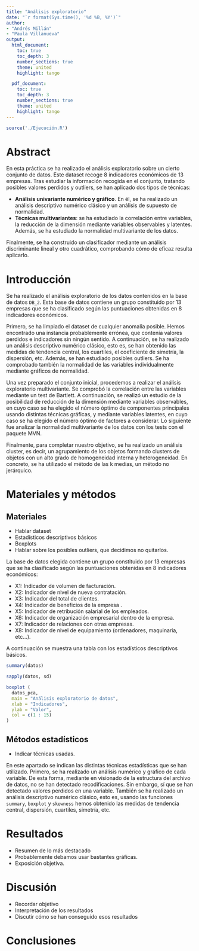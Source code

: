 ```yaml
---
title: "Análisis exploratorio"
date: "`r format(Sys.time(), '%d %B, %Y')`"
author:
- "Andrés Millán"
- "Paula Villanueva"
output:
  html_document:
    toc: true
    toc_depth: 3
    number_sections: true
    theme: united
    highlight: tango

  pdf_document:
    toc: true
    toc_depth: 3
    number_sections: true
    theme: united
    highlight: tango
---
```


```R
source('./Ejecución.R')
```

# Abstract

En esta práctica se ha realizado el análisis exploratorio sobre un cierto conjunto de datos. Este dataset recoge 8 indicadores económicos de 13 empresas. Tras estudiar la información recogida en el conjunto, tratando posibles valores perdidos y outliers, se han aplicado dos tipos de técnicas:

- **Análisis univariante numérico y gráfico**. En él, se ha realizado un análisis descriptivo numérico clásico y un análisis de supuesto de normalidad.
- **Técnicas multivariantes**: se ha estudiado la correlación entre variables, la reducción de la dimensión mediante variables observables y latentes. Además, se ha estudiado la normalidad multivariante de los datos.

Finalmente, se ha construido un clasificador mediante un análisis discriminante lineal y otro cuadrático, comprobando cómo de eficaz resulta aplicarlo.


# Introducción

Se ha realizado el análisis exploratorio de los datos contenidos en la base de datos `DB_2`. Esta base de datos contiene un grupo constituido por 13 empresas que se ha clasificado según las puntuaciones obtenidas en 8 indicadores económicos.

Primero, se ha limpiado el dataset de cualquier anomalía posible. Hemos encontrado una instancia probablemente errónea, que contenía valores perdidos e indicadores sin ningún sentido. A continuación, se ha realizado un análisis descriptivo numérico clásico, esto es, se han obtenido las medidas de tendencia central, los cuartiles, el coeficiente de simetría, la dispersión, etc. Además, se han estudiado posibles outliers. Se ha comprobado también la normalidad de las variables individualmente mediante gráficos de normalidad.

Una vez preparado el conjunto inicial, procedemos a realizar el análisis exploratorio multivariante. Se comprobó la correlación entre las variables mediante un test de Bartlett. A continuación, se realizó un estudio de la posibilidad de reducción de la dimensión mediante variables observables, en cuyo caso se ha elegido el número óptimo de componentes principales usando distintas técnicas gráficas, y mediante variables latentes, en cuyo caso se ha elegido el número óptimo de factores a considerar. Lo siguiente fue analizar la normalidad multivariante de los datos con los tests con el paquete MVN.

Finalmente, para completar nuestro objetivo, se ha realizado un análisis cluster, es decir, un agrupamiento de los objetos formando clusters de objetos con un alto grado de homogeneidad interna y heterogeneidad. En concreto, se ha utilizado el método de las k medias, un método no jerárquico.


# Materiales y métodos

## Materiales

- Hablar dataset
- Estadísticos descriptivos básicos
- Boxplots
- Hablar sobre los posibles outliers, que decidimos no quitarlos.

La base de datos elegida contiene un grupo constituido por 13 empresas que se ha clasificado según las puntuaciones obtenidas en 8 indicadores económicos:

- X1: Indicador de volumen de facturación.
- X2: Indicador de nivel de nueva contratación.
- X3: Indicador del total de clientes.
- X4: Indicador de beneficios de la empresa .
- X5: Indicador de retribución salarial de los empleados.
- X6: Indicador de organización empresarial dentro de la empresa.
- X7: Indicador de relaciones con otras empresas.
- X8: Indicador de nivel de equipamiento (ordenadores, maquinaria, etc...).

A continuación se muestra una tabla con los estadísticos descriptivos básicos.

```r
summary(datos)
```
```R
sapply(datos, sd)
```


```R
boxplot (
  datos_pca,
  main = "Análisis exploratorio de datos",
  xlab = "Indicadores",
  ylab = "Valor",
  col = c(1 : 15)
)
```


## Métodos estadísticos

- Indicar técnicas usadas.


En este apartado se indican las distintas técnicas estadísticas que se han utilizado. Primero, se ha realizado un análisis numérico y gráfico de cada variable. De esta forma, mediante en visionado de la estructura del archivo de datos, no se han detectado recodificaciones. Sin embargo, sí que se han detectado valores perdidos en una variable. También se ha realizado un análisis descriptivo numérico clásico, esto es, usando las funciones `summary`, `boxplot` y `skewness` hemos obtenido las medidas de tendencia central, dispersión, cuartiles, simetría, etc.


# Resultados

- Resumen de lo más destacado
- Probablemente debamos usar bastantes gráficas.
- Exposición objetiva.

# Discusión

- Recordar objetivo
- Interpretación de los resultados
- Discutir cómo se han conseguido esos resultados

# Conclusiones